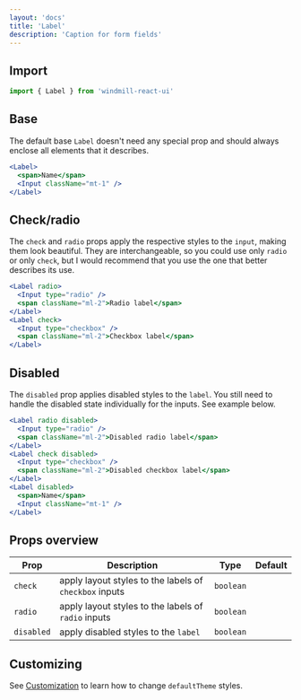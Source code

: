 ```yaml
---
layout: 'docs'
title: 'Label'
description: 'Caption for form fields'
---
```


## Import

```jsx
import { Label } from 'windmill-react-ui'
```

## Base

The default base `Label` doesn't need any special prop and should always enclose all elements that it describes.

```jsx live
<Label>
  <span>Name</span>
  <Input className="mt-1" />
</Label>
```

## Check/radio

The `check` and `radio` props apply the respective styles to the `input`, making them look beautiful. They are interchangeable, so you could use only `radio` or only `check`, but I would recommend that you use the one that better describes its use.

```jsx live
<Label radio>
  <Input type="radio" />
  <span className="ml-2">Radio label</span>
</Label>
<Label check>
  <Input type="checkbox" />
  <span className="ml-2">Checkbox label</span>
</Label>
```

## Disabled

The `disabled` prop applies disabled styles to the `label`. You still need to handle the disabled state individually for the inputs. See example below.

```jsx live
<Label radio disabled>
  <Input type="radio" />
  <span className="ml-2">Disabled radio label</span>
</Label>
<Label check disabled>
  <Input type="checkbox" />
  <span className="ml-2">Disabled checkbox label</span>
</Label>
<Label disabled>
  <span>Name</span>
  <Input className="mt-1" />
</Label>
```

## Props overview

| Prop       | Description                                            | Type      | Default |
| ---------- | ------------------------------------------------------ | --------- | ------- |
| `check`    | apply layout styles to the labels of `checkbox` inputs | `boolean` |         |
| `radio`    | apply layout styles to the labels of `radio` inputs    | `boolean` |         |
| `disabled` | apply disabled styles to the `label`                   | `boolean` |         |

## Customizing

See [Customization](../customization) to learn how to change `defaultTheme` styles.
